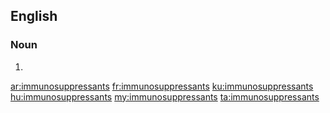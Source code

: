 ==English==

===Noun===
{{head|en|noun plural form}}

# {{plural of|immunosuppressant|lang=en}}

[[ar:immunosuppressants]]
[[fr:immunosuppressants]]
[[ku:immunosuppressants]]
[[hu:immunosuppressants]]
[[my:immunosuppressants]]
[[ta:immunosuppressants]]